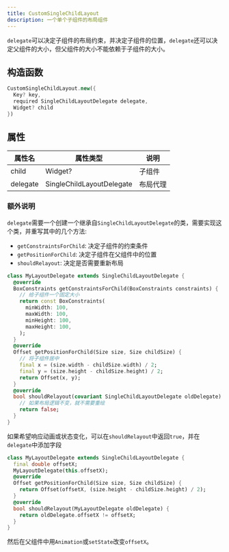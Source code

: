 ```yaml
---
title: CustomSingleChildLayout
description: 一个单个子组件的布局组件
---
```


`delegate`可以决定子组件的布局约束，并决定子组件的位置，`delegate`还可以决定父组件的大小，但父组件的大小不能依赖于子组件的大小。

## 构造函数
```dart
CustomSingleChildLayout.new({
  Key? key, 
  required SingleChildLayoutDelegate delegate, 
  Widget? child
})
```

## 属性

|属性名|属性类型|说明|
|-----|------|------|
| child |Widget?| 子组件 |
|delegate| SingleChildLayoutDelegate | 布局代理 |


### 额外说明
`delegate`需要一个创建一个继承自`SingleChildLayoutDelegate`的类，需要实现这个类，并重写其中的几个方法:
- `getConstraintsForChild`: 决定子组件的约束条件
- `getPositionForChild`: 决定子组件在父组件中的位置
- `shouldRelayout`: 决定是否需要重新布局

```dart
class MyLayoutDelegate extends SingleChildLayoutDelegate {
  @override
  BoxConstraints getConstraintsForChild(BoxConstraints constraints) {
    // 给子组件一个固定大小
    return const BoxConstraints(
      minWidth: 100,
      maxWidth: 100,
      minHeight: 100,
      maxHeight: 100,
    );
  }
  @override
  Offset getPositionForChild(Size size, Size childSize) {
    // 将子组件居中
    final x = (size.width - childSize.width) / 2;
    final y = (size.height - childSize.height) / 2;
    return Offset(x, y);
  }
  @override
  bool shouldRelayout(covariant SingleChildLayoutDelegate oldDelegate) {
    // 如果布局逻辑不变，就不需要重绘
    return false;
  }
}
```

如果希望响应动画或状态变化，可以在`shouldRelayout`中返回`true`，并在`delegate`中添加字段
```dart
class MyLayoutDelegate extends SingleChildLayoutDelegate {
  final double offsetX;
  MyLayoutDelegate(this.offsetX);
  @override
  Offset getPositionForChild(Size size, Size childSize) {
    return Offset(offsetX, (size.height - childSize.height) / 2);
  }
  @override
  bool shouldRelayout(MyLayoutDelegate oldDelegate) {
    return oldDelegate.offsetX != offsetX;
  }
}
```
然后在父组件中用`Animation`或`setState`改变`offsetX`。
